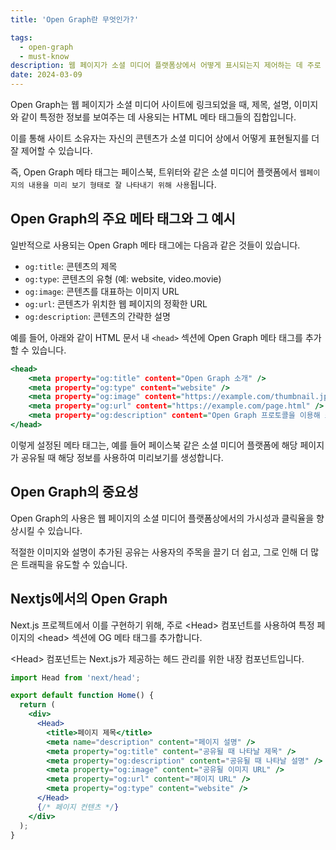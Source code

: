 ```yaml
---
title: 'Open Graph란 무엇인가?'

tags:
  - open-graph
  - must-know
description: 웹 페이지가 소셜 미디어 플랫폼상에서 어떻게 표시되는지 제어하는 데 주로 사용되는 Open Graph 프로토콜에 대해 알아보겠습니다
date: 2024-03-09
---
```


Open Graph는 웹 페이지가 소셜 미디어 사이트에 링크되었을 때, 제목, 설명, 이미지와 같이 특정한 정보를 보여주는 데 사용되는 HTML 메타 태그들의 집합입니다. 

이를 통해 사이트 소유자는 자신의 콘텐츠가 소셜 미디어 상에서 어떻게 표현될지를 더 잘 제어할 수 있습니다.

즉, Open Graph 메타 태그는 페이스북, 트위터와 같은 소셜 미디어 플랫폼에서 `웹페이지의 내용을 미리 보기 형태로 잘 나타내기 위해 사용`됩니다.

## Open Graph의 주요 메타 태그와 그 예시

일반적으로 사용되는 Open Graph 메타 태그에는 다음과 같은 것들이 있습니다.

- `og:title`: 콘텐츠의 제목
- `og:type`: 콘텐츠의 유형 (예: website, video.movie)
- `og:image`: 콘텐츠를 대표하는 이미지 URL
- `og:url`: 콘텐츠가 위치한 웹 페이지의 정확한 URL
- `og:description`: 콘텐츠의 간략한 설명

예를 들어, 아래와 같이 HTML 문서 내 `<head>` 섹션에 Open Graph 메타 태그를 추가할 수 있습니다.

```html:index.html
<head>
    <meta property="og:title" content="Open Graph 소개" />
    <meta property="og:type" content="website" />
    <meta property="og:image" content="https://example.com/thumbnail.jpg" />
    <meta property="og:url" content="https://example.com/page.html" />
    <meta property="og:description" content="Open Graph 프로토콜을 이용해 소셜 미디어에서의 콘텐츠 표시 방법을 개선합니다." />
</head>
```

이렇게 설정된 메타 태그는, 예를 들어 페이스북 같은 소셜 미디어 플랫폼에 해당 페이지가 공유될 때 해당 정보를 사용하여 미리보기를 생성합니다.

## Open Graph의 중요성

Open Graph의 사용은 웹 페이지의 소셜 미디어 플랫폼상에서의 가시성과 클릭율을 향상시킬 수 있습니다. 

적절한 이미지와 설명이 추가된 공유는 사용자의 주목을 끌기 더 쉽고, 그로 인해 더 많은 트래픽을 유도할 수 있습니다.

## Nextjs에서의 Open Graph

Next.js 프로젝트에서 이를 구현하기 위해, 주로 \<Head> 컴포넌트를 사용하여 특정 페이지의 \<head> 섹션에 OG 메타 태그를 추가합니다. 

\<Head> 컴포넌트는 Next.js가 제공하는 헤드 관리를 위한 내장 컴포넌트입니다.

```javascript:sample.jsx
import Head from 'next/head';

export default function Home() {
  return (
    <div>
      <Head>
        <title>페이지 제목</title>
        <meta name="description" content="페이지 설명" />
        <meta property="og:title" content="공유될 때 나타날 제목" />
        <meta property="og:description" content="공유될 때 나타날 설명" />
        <meta property="og:image" content="공유될 이미지 URL" />
        <meta property="og:url" content="페이지 URL" />
        <meta property="og:type" content="website" />
      </Head>
      {/* 페이지 컨텐츠 */}
    </div>
  );
}

```